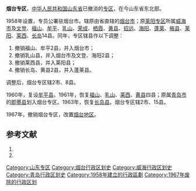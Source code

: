 '''烟台专区'''，[[中华人民共和国|中华人民共和国]][[山东省|山东省]]已撤消的[[专区|专区]]，在今山东省东北部。

1958年设置，专员公署驻烟台市。辖原由省直辖的[[烟台市|烟台市]]；原[[莱阳专区|莱阳专区]]所属[[威海市|威海市]]及[[文登县|文登]]、[[福山县_(金朝)|福山]]、[[牟平县|牟平]]、[[乳山县|乳山]]、[[荣成县|荣成]]、[[棲霞縣|栖霞]]、[[黄县|黄县]]、[[招远县|招远]]、[[海阳县_(清朝)|海阳]]、[[蓬莱县|蓬莱]]、[[掖县|掖县]]、[[莱阳县|莱阳]]、[[莱西县|莱西]]、[[长岛县|长岛]]14县。同年，专区辖县作以下调整：
#撤销福山、牟平2县，并入烟台市；
#撤销乳山县，并入烟台市及文登、海阳2县；
#撤销莱西县，并入莱阳县；
#撤销长岛、黄县2县，并入蓬莱县。

调整后，烟台专区辖2市、8县。

1960年，复设[[牟平县|牟平县]]。1961年，恢复[[福山县|福山]]、[[乳山县|乳山]]、[[莱西县|莱西]]、[[黄县|黄县]]四县；原属[[青岛市|青岛市]]的[[即墨县|即墨县]]划入烟台专区。1963年，恢复[[长岛县|长岛县]]。烟台专区辖2市、15县。

1967年，撤销烟台专区，改置[[烟台地区|烟台地区]]。

== 参考文献 ==
# {{Cite book | author = 戴均良等 | title = 《中国古今地名大词典》 | location = 上海 | publisher = 上海辞书出版社 | date = 2005 | language = zh-hans }}
# {{Cite book | author = 史为乐 | title = 《中华人民共和国政区沿革（1949-2002）》 | location = 北京 | publisher = 人民出版社 | date = 2006 | language = zh-hans }}

{{山东省历史二级政区|nocat}}
[[Category:山东专区|Category:山东专区]]
[[Category:烟台行政区划史|Category:烟台行政区划史]]
[[Category:威海行政区划史|Category:威海行政区划史]]
[[Category:青岛行政区划史|Category:青岛行政区划史]]
[[Category:1958年建立的行政區劃|Category:1958年建立的行政區劃]]
[[Category:1967年废除的行政区划|Category:1967年废除的行政区划]]